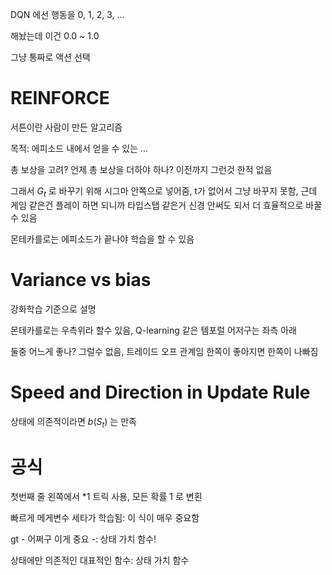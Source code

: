 DQN 에선 행동을 0, 1, 2, 3, ...

해놨는데 이건 0.0 ~ 1.0

그냥 통짜로 액션 선택

# REINFORCE
서튼이란 사람이 만든 알고리즘

목적: 에피소드 내에서 얻을 수 있는 ...

총 보상을 고려? 언제 총 보상을 더하야 하나? 이전까지 그런것 한적 없음

그래서 $G_t$ 로 바꾸기 위해 시그마 안쪽으로 넣어줌, t가 없어서 그냥 바꾸지 못함, 근데 게임 같은건 플레이 하면 되니까 타입스탭 같은거 신경 안써도 되서 더 효율적으로 바꿀수 있음


몬테카를로는 에피소드가 끝나야 학습을 할 수 있음

# Variance vs bias
강화학습 기준으로 설명

몬테카를로는 우측위라 할수 있음, Q-learning 같은 템포럴 어저구는 좌측 아래

둘중 어느게 좋나? 그럴수 없음, 트레이드 오프 관계임 한쪽이 좋아지면 한쪽이 나빠짐

# Speed and Direction in Update Rule

상태에 의존적이라면 $b(S_t)$ 는 만족

# 공식

첫번째 줄 왼쪽에서 *1 트릭 사용, 모든 확률 1 로 변횐


빠르게 메게변수 세타가 학습됨: 이 식이 매우 중요함

gt - 어쩌구 이게 중요 -: 상태 가치 함수!

상태에만 의존적인 대표적인 함수: 상태 가치 함수

